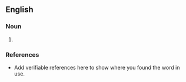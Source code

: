 ==English==

===Noun===
{{en-noun}}

# {{A seven line poem describing two opposite subjects using only adjectives, nouns and participles.}}

===References===
*Add verifiable references here to show where you found the word in use.